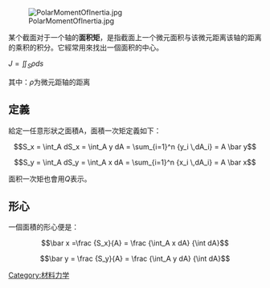 {{unreferenced|time=2018-09-23T02:28:54+00:00}}
[[File:PolarMomentOfInertia.jpg|right]]

某个截面对于一个轴的'''面积矩'''，是指截面上一个微元面积与该微元距离该轴的距离的乘积的积分。它經常用來找出一個面积的中心。

<math>J=\iint_{S} \rho ds</math>

其中：<math>\rho</math>为微元距轴的距离

==定義==
給定一任意形狀之面積A，面積一次矩定義如下：
:<math>S_x = \int_A  dS_x = \int_A y dA = \sum_{i=1}^n {y_i \,dA_i} = A \bar y</math> 
:<math>S_y = \int_A  dS_y = \int_A x dA = \sum_{i=1}^n {x_i \,dA_i} = A \bar x</math>

面积一次矩也會用<math>Q</math>表示。

==形心==
一個面積的形心便是：
:<math>\bar x =\frac {S_x}{A} = \frac {\int_A x dA} {\int dA}</math>
:<math>\bar y =  \frac {S_y}{A} = \frac {\int_A y dA} {\int dA}</math>

{{Physics-stub}}

[[Category:材料力学|Category:材料力学]]